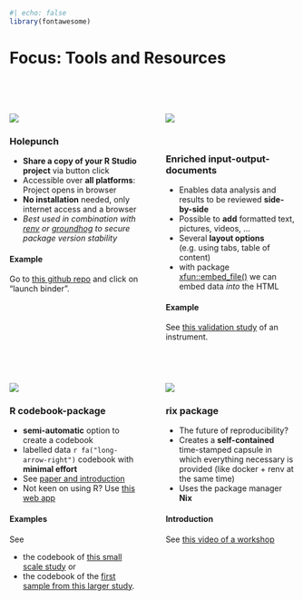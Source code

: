 ```r
#| echo: false
library(fontawesome)
```


# Focus: Tools and Resources

\
\

:::: {.columns}
::: {.column width="48%" .color-box1}
![](www/holepunch.png)  

### Holepunch {.unnumbered}

* **Share a copy of your R Studio project** via button click
* Accessible over **all platforms**: Project opens in browser
* **No installation** needed, only internet access and a browser
* *Best used in combination with [renv](https://rstudio.github.io/renv/articles/renv.html) or [groundhog](https://groundhogr.com/) to secure package version stability*




::: {.callout-note collapse="true" icon=false}
#### Example

Go to [this github repo](https://github.com/j-5chneider/subcommunitiesOS) and click on "launch binder".

:::
:::

::: {.column width="1%"}
:::

::: {.column width="48%" .color-box2}
![](www/input-output.jpg)  

\

### Enriched input-output-documents {.unnumbered}  

* Enables data analysis and results to be reviewed **side-by-side**
* Possible to **add** formatted text, pictures, videos, ...
* Several **layout options** (e.g. using tabs, table of content)
* with package [xfun::embed_file()](https://bookdown.org/yihui/rmarkdown-cookbook/embed-file.html) we can embed data *into* the HTML

::: {.callout-note collapse="true" icon=false}
#### Example

See [this validation study](https://raw.githack.com/j-5chneider/uzvvtp-las/refs/heads/master/5_validation/validation.html) of an instrument.

:::


:::
::::

\


:::: {.columns}
::: {.column width="48%" .color-box3}
![](www/codebook_web.jpg)  

### R codebook-package{.unnumbered}  

* **semi-automatic** option to create a codebook
* labelled data `r fa("long-arrow-right")` codebook with **minimal effort**
* See [paper and introduction](https://doi.org/10.1177/2515245919838783)
* Not keen on using R? Use [this web app](https://opencpu.psych.bio.uni-goettingen.de/ocpu/library/codebook/www/)

::: {.callout-note collapse="true" icon=false}
#### Examples

See 

* the codebook of [this small scale study](https://raw.githack.com/j-5chneider/subcommunitiesOS/refs/heads/main/documentation/codebook.html) or 
* the codebook of the [first sample from this larger study](https://raw.githack.com/j-5chneider/re-building-trust-pub/main/3_data%2Bcodebooks/codebook_study1_undergrad.html).

:::





:::

::: {.column width="1%"}
:::

::: {.column width="48%" .color-box4}
![](www/rix_logo.png)  

### rix package  {.unnumbered}  

* The future of reproducibility?
* Creates a **self-contained** time-stamped capsule in which everything necessary is provided (like docker + renv at the same time)
* Uses the package manager **Nix**


::: {.callout-note collapse="true" icon=false}
#### Introduction

See [this video of a workshop](https://zpid.cloud.panopto.eu/Panopto/Pages/Viewer.aspx?id=864361e7-d573-457b-95fc-b1a30073651e)

:::


:::
::::